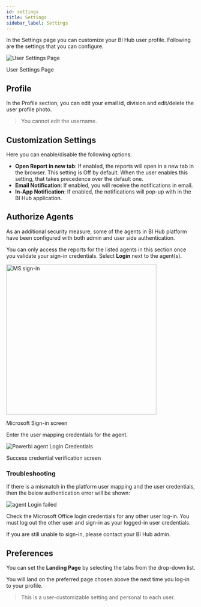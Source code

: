 ```yaml
---
id: settings
title: Settings
sidebar_label: Settings
---
```



In the Settings page you can customize your BI Hub user profile. Following are the settings that you can configure.

  <div class="center">
    <Zoom>
      <img alt="User Settings Page" src={useBaseUrl('doc-images/user-guide/settings/user-mode-settings.png')}/>
    </Zoom>
    <p>User Settings Page</p>
  </div>

## Profile

In the Profile section, you can edit your email id, division and edit/delete the user profile photo.

> You cannot edit the username.

## Customization Settings

Here you can enable/disable the following options:

* **Open Report in new tab**: If enabled, the reports will open in a new tab in the browser. This setting is Off by default.
When the user enables this setting, that takes precedence over the default one.
* **Email Notification**: If enabled, you will receive the notifications in email.
* **In-App Notification**: If enabled, the notifications will pop-up with in the BI Hub application.

## Authorize Agents

As an additional security measure, some of the agents in BI Hub platform have been configured with both admin and user side authentication.

You can only access the reports for the listed agents in this section once you validate your sign-in credentials.
Select **Login** next to the agent(s).

  <div class="center">
    <Zoom>
      <img alt="MS sign-in" width="400" src={useBaseUrl('doc-images/admin-guide/agent/ms-sign-in.jpg')}/>
    </Zoom>
    <p>Microsoft Sign-in screen</p>
  </div>

Enter the user mapping credentials for the agent.

  <div class="center">
    <Zoom>
      <img alt="Powerbi agent Login Credentials" src={useBaseUrl('doc-images/admin-guide/admin-mode/rw4.png')}/>
    </Zoom>
    <p>Success credential verification screen</p>
  </div>

### Troubleshooting

If there is a mismatch in the platform user mapping and the user credentials, then the below authentication error will be shown:

  <div class="center">
    <Zoom>
      <img alt="agent Login failed" src={useBaseUrl('doc-images/admin-guide/agent/auth-failure.png')}/>
    </Zoom>
  </div>

Check the Microsoft Office login credentials for any other user log-in.
You must log out the other user and sign-in as your logged-in user credentials.

If you are still unable to sign-in, please contact your BI Hub admin.

## Preferences

You can set the **Landing Page** by selecting the tabs from the drop-down list.

You will land on the preferred page chosen above the next time you log-in to your profile.

> This is a user-customizable setting and personal to each user.
